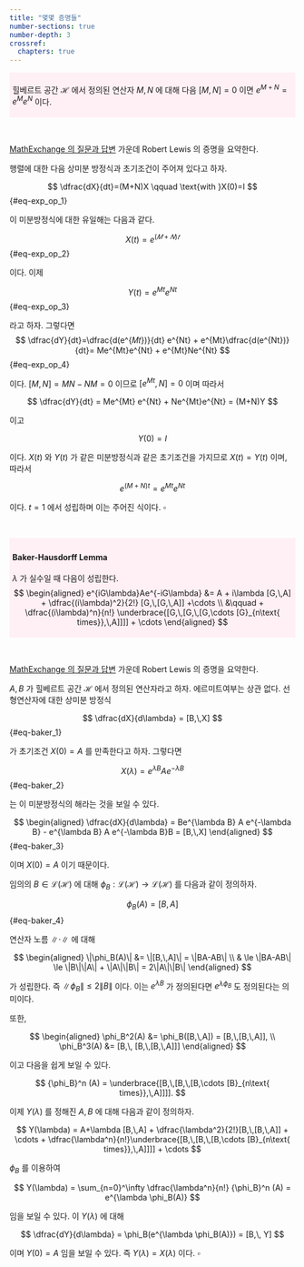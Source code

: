 ```yaml
---
title: "몇몇 증명들"
number-sections: true
number-depth: 3
crossref:
  chapters: true
---
```



<div class="border" style="background-color:#FFF0F5 ;padding:5px;">

::: {#prp-part3_exponent_of_operator_1}

힐베르트 공간 $\mathscr{H}$ 에서 정의된 연산자 $M,\, N$ 에 대해 다음 $[M,\,N]=0$ 이면 $e^{M+N} =e^M e^N$ 이다.

:::

</div></br>

::: {.proof}

::: {.callout-tip appearance="minimal"}

[MathExchange 의 질문과 답변](https://math.stackexchange.com/questions/568450/m-n-in-bbb-r-n-times-n-show-that-emn-emen-given-mn-nm) 가운데 Robert Lewis 의 증명을 요약한다.
:::

행렬에 대한 다음 상미분 방정식과 초기조건이 주어져 있다고 하자.

$$
\dfrac{dX}{dt}=(M+N)X \qquad \text{with }X(0)=I
$$ {#eq-exp_op_1}

이 미분방정식에 대한 유일해는 다음과 같다.

$$
X(t)=e^{(𝑀+𝑁)𝑡}
$$ {#eq-exp_op_2}

이다. 이제

$$
Y(t)=e^{Mt}e^{Nt}
$${#eq-exp_op_3}

라고 하자. 그렇다면 
$$
\dfrac{dY}{dt}=\dfrac{d(e^{𝑀𝑡})}{dt} e^{Nt} + e^{Mt}\dfrac{d(e^{Nt})}{dt}= Me^{Mt}e^{Nt} + e^{Mt}Ne^{Nt}
$${#eq-exp_op_4}

이다. $[M,\,N]= MN-NM=0$ 이므로 $[e^{Mt},\, N]=0$ 이며 따라서

$$
\dfrac{dY}{dt} = Me^{Mt} e^{Nt} + Ne^{Mt}e^{Nt} = (M+N)Y
$$

이고

$$
Y(0)=I
$$

이다. $X(t)$ 와 $Y(t)$ 가 같은 미분방정식과 같은 초기조건을 가지므로 $X(t)=Y(t)$ 이며, 따라서

$$
e^{(M+N)t} = e^{Mt} e^{Nt}
$$

이다. $t=1$ 에서 성립하며 이는 주어진 식이다. $\square$


:::

</br>

<div class="border" style="background-color:#FFF0F5 ;padding:5px;">

::: {#prp-part3_Baker_Hausdorff_Lemma}

#### Baker-Hausdorff Lemma {#sec-prp_baker_housedorff_lemma}

$\lambda$ 가 실수일 때 다음이 성립한다.
$$
\begin{aligned}
e^{iG\lambda}Ae^{-iG\lambda} &= A + i\lambda [G,\,A] + \dfrac{(i\lambda)^2}{2!} [G,\,[G,\,A]] +\cdots  \\
&\qquad + \dfrac{(i\lambda)^n}{n!} \underbrace{[G,\,[G,\,[G,\cdots [G}_{n\text{ times}},\,A]]]] + \cdots 
\end{aligned}
$$

:::

</div></br>

::: {.proof}

::: {.callout-tip appearance="minimal"}

[MathExchange 의 질문과 답변](https://math.stackexchange.com/questions/711308/baker-hausdorff-lemma-from-sakurais-book) 가운데 Robert Lewis 의 증명을 요약한다.
:::

$A,\,B$ 가 힐베르트 공간 $\mathscr{H}$ 에서 정의된 연산자라고 하자. 에르미트여부는 상관 없다. 선형연산자에 대한 상미분 방정식

$$
\dfrac{dX}{d\lambda} = [B,\,X]
$$ {#eq-baker_1}

가 초기조건 $X(0)=A$ 를 만족한다고 하자. 그렇다면

$$
X(\lambda) = e^{\lambda B}Ae^{-\lambda B}
$$ {#eq-baker_2}

는 이 미분방정식의 해라는 것을 보일 수 있다.

$$
\begin{aligned}
\dfrac{dX}{d\lambda} = Be^{\lambda B} A e^{-\lambda B} - e^{\lambda B} A e^{-\lambda B}B = [B,\,X]
\end{aligned}
$${#eq-baker_3}

이며 $X(0)=A$ 이기 때문이다.

임의의 $B\in \mathcal{L}(\mathscr{H})$ 에 대해 $\phi_B:\mathcal{L}(\mathscr{H}) \to \mathcal{L}(\mathscr{H})$ 를 다음과 같이 정의하자.

$$
\phi_B(A) = [B,\, A]
$$ {#eq-baker_4}

연산자 노름 $\| \cdot \|$ 에 대해

$$
\begin{aligned}
\|\phi_B(A)\| &= \|[B,\,A]\| = \|BA-AB\| \\
& \le \|BA-AB\| \le \|B\|\|A\| + \|A\|\|B\| = 2\|A\|\|B\|
\end{aligned}
$$

가 성립한다. 즉 $\|\phi_B\| \le 2\|B\|$ 이다. 이는 $e^{\lambda B}$ 가 정의된다면 $e^{\lambda \phi_B}$ 도 정의된다는 의미이다.

또한,

$$
\begin{aligned}
\phi_B^2(A) &= \phi_B([B,\,A]) = [B,\,[B,\,A]], \\
\phi_B^3(A) &= [B,\, [B,\,[B,\,A]]]
\end{aligned}
$$

이고 다음을 쉽게 보일 수 있다.

$$
{\phi_B}^n (A) = \underbrace{[B,\,[B,\,[B,\cdots [B}_{n\text{ times}},\,A]]]].
$$

이제 $Y(\lambda)$ 를 정해진 $A,\,B$ 에 대해 다음과 같이 정의하자.

$$
Y(\lambda) = A+\lambda [B,\,A] + \dfrac{\lambda^2}{2!}[B,\,[B,\,A]] + \cdots + \dfrac{\lambda^n}{n!}\underbrace{[B,\,[B,\,[B,\cdots [B}_{n\text{ times}},\,A]]]] + \cdots 
$$

$\phi_B$ 를 이용하여

$$
Y(\lambda) = \sum_{n=0}^\infty \dfrac{\lambda^n}{n!} {\phi_B}^n (A) = e^{\lambda \phi_B(A)}
$$

임을 보일 수 있다. 이 $Y(\lambda)$ 에 대해

$$
\dfrac{dY}{d\lambda} = \phi_B(e^{\lambda \phi_B(A)}) = [B,\, Y]
$$

이며 $Y(0) = A$ 임을 보일 수 있다. 즉 $Y(\lambda) = X(\lambda)$ 이다. $\square$

:::